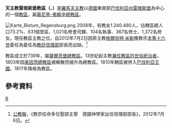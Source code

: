 {{Infobox Roman Catholic diocese 
|jurisdiction     = 教區
|name             = 雷根斯堡
 |latin= Dioecesis Ratisbonensis
 |image =Regensburg Dom 160910.jpg
 |caption =  雷根斯堡主教座堂
 |location = [[德國|德國]] 
|territory =
|population = 1,230,586
|rite = [[罗马礼|罗马礼]]
|patron = [[聖沃爾夫岡|聖沃爾夫岡]]
|province = 慕尼黑-弗賴辛
|established = 739年
|cathedral = [[雷根斯堡主教座堂|雷根斯堡主教座堂]]
|co-cathedral = 
|leadership = 主教 
|website = http://www.bistum-regensburg.de/
|pope =  
|patriarch=
|metropolitan =
|ordinary = [[鲁道夫·沃德霍尔策|鲁道夫·沃德霍尔策]]
|coadjutor archbishop = 
|coadjutor bishop = 
|auxiliary = 
|emeritus = 
}}
'''天主教雷根斯堡教區（{{lang-la|Dioecesis Ratisbonensis}}、{{lang-de|Bistum Regensburg}}）'''是[[羅馬天主教|羅馬天主教]]以[[德國|德國]]東南部[[巴伐利亞州|巴伐利亞州]][[雷根斯堡|雷根斯堡]]為中心的一個[[教區|教區]]，屬[[天主教慕尼黑-弗賴辛總教區|慕尼黑-弗賴辛總教區]]。

[[File:Karte_Bistum_Regensburg.png|thumb]]
2008年，有教友1.240.480人，佔轄區總人口73.2%、631個堂區、1,021名修會司鐸、104名執事、367名修士、1,372名修女。現任教區主教之位，自2012年7月2日因原主教[[格爾哈特·米勒|格爾哈特·米勒]]獲教宗[[本篤十六世|本篤十六世]]委任為委任為[[教廷|教廷]][[信理部|信理部]]部長而出缺。<ref>[[公教報|公教報]]，《教宗任命多位聖部主管　德國神學家出任信理部部長》，2012年7月6日。</ref>

教區成立於739年，屬[[天主教薩爾茨堡總教區|薩爾茨堡總教區]]。13世紀起主教[[采邑主教|兼任教區的世俗統治者]]。1803年因[[天主教美因茨教區|美因茨總教區]]被解散而被升為總教區。1810年轄區被併入[[巴伐利亞王國|巴伐利亞王國]]。1817年降格為教區。

==參考資料==
{{reflist}}

{{Authority control}}
[[Category:德國天主教教區|R]]

{{德國天主教教區}}